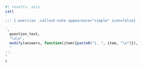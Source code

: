 ```r
#| results: asis
cat(
'
::: {.exercise .callout-note appearance="simple" icon=false}
  
',
  question_text,
  "\n\n",
  modify(answers, function(item){paste0("i. ", item, "\n")}),
  "
:::
"
)
```

